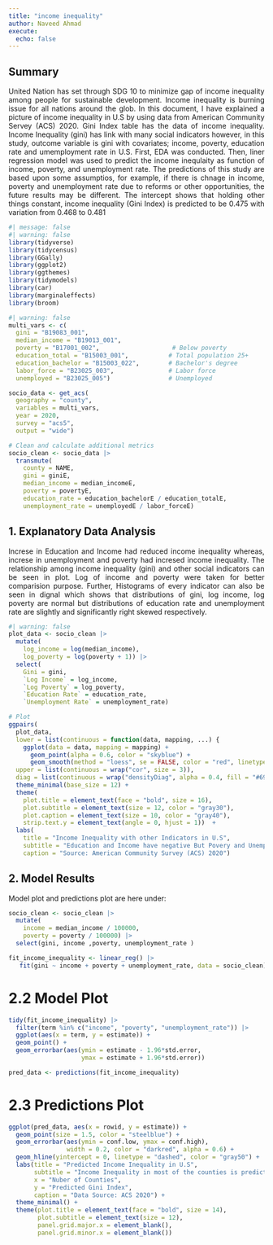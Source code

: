 ```yaml
---
title: "income inequality"
author: Naveed Ahmad
execute: 
  echo: false
---
```


## Summary
<div style="text-align: justify;"> United Nation has set through SDG 10 to minimize gap of income inequality among people for sustainable development. Income inequality is burning issue for all nations around the glob. In this document, I have explained a picture of income inequality in U.S by using data from American Community Servey (ACS) 2020. Gini Index table has the data of income inequality.
Income Inequality (gini) has link with many social indicators however, in this study, outcome variable is gini with covariates; income, poverty, education rate and umemployment rate in U.S. First, EDA was conducted. Then, liner regression model was used to predict the income inequlaity as function of income, poverty, and unemployment rate. The predictions of this study are based upon some assumptios, for example, if there is chnage in income, poverty and unemployment rate due to reforms or other opportunities, the future results may be different. The intercept shows that holding other things constant, income inequality (Gini Index) is predicted to be 0.475 with variation from 0.468 to 0.481</div>

```r
#| message: false
#| warning: false
library(tidyverse)
library(tidycensus)
library(GGally)
library(ggplot2)
library(ggthemes)
library(tidymodels)
library(car)
library(marginaleffects)
library(broom)
```

```r
#| warning: false
multi_vars <- c(
  gini = "B19083_001",
  median_income = "B19013_001",
  poverty = "B17001_002",                    # Below poverty
  education_total = "B15003_001",           # Total population 25+
  education_bachelor = "B15003_022",        # Bachelor's degree
  labor_force = "B23025_003",               # Labor force
  unemployed = "B23025_005")                # Unemployed

socio_data <- get_acs(
  geography = "county",
  variables = multi_vars,
  year = 2020,
  survey = "acs5",
  output = "wide")

# Clean and calculate additional metrics
socio_clean <- socio_data |>
  transmute(
    county = NAME,
    gini = giniE,
    median_income = median_incomeE,
    poverty = povertyE,
    education_rate = education_bachelorE / education_totalE,
    unemployment_rate = unemployedE / labor_forceE)
```

## 1. Explanatory Data Analysis
<div style="text-align: justify;">Increse in Education and Income had reduced income inequality whereas, increse in unemployment and poverty had incresed income inequality. The relationship among income inequality (gini) and other social indicators can be seen in plot. Log of income and poverty were taken for better comparision purpose. Further, Histograms of every indicator can also be seen in dignal which shows that distributions of gini, log income, log poverty are normal but distributions of education rate and unemployment rate are slightly and significantly right skewed respectively.</div>


```r
#| warning: false
plot_data <- socio_clean |>
  mutate(
    log_income = log(median_income),
    log_poverty = log(poverty + 1)) |>
  select(
    Gini = gini,
    `Log Income` = log_income,
    `Log Poverty` = log_poverty,
    `Education Rate` = education_rate,
    `Unemployment Rate` = unemployment_rate)

# Plot
ggpairs(
  plot_data,
  lower = list(continuous = function(data, mapping, ...) {
    ggplot(data = data, mapping = mapping) +
      geom_point(alpha = 0.6, color = "skyblue") +
      geom_smooth(method = "loess", se = FALSE, color = "red", linetype = "dashed", size = 0.5)}),
  upper = list(continuous = wrap("cor", size = 3)),
  diag = list(continuous = wrap("densityDiag", alpha = 0.4, fill = "#69b3a2"))) +
  theme_minimal(base_size = 12) +
  theme(
    plot.title = element_text(face = "bold", size = 16),
    plot.subtitle = element_text(size = 12, color = "gray30"),
    plot.caption = element_text(size = 10, color = "gray40"),
    strip.text.y = element_text(angle = 0, hjust = 1))  +
  labs(
    title = "Income Inequality with other Indicators in U.S",
    subtitle = "Education and Income have negative But Povery and Unemployment have positive relationship with Income Inequality",
    caption = "Source: American Community Survey (ACS) 2020")
```

## 2.  Model Results
Model plot and predictions plot are here under:
```r
socio_clean <- socio_clean |>
  mutate(
    income = median_income / 100000,
    poverty = poverty / 100000) |>
  select(gini, income ,poverty, unemployment_rate )
```

```r
fit_income_inequality <- linear_reg() |> 
   fit(gini ~ income + poverty + unemployment_rate, data = socio_clean)
```

# 2.2 Model Plot
```r
tidy(fit_income_inequality) |>
  filter(term %in% c("income", "poverty", "unemployment_rate")) |>
  ggplot(aes(x = term, y = estimate)) +
  geom_point() +
  geom_errorbar(aes(ymin = estimate - 1.96*std.error, 
                    ymax = estimate + 1.96*std.error))
```
```r
pred_data <- predictions(fit_income_inequality)
```

# 2.3 Predictions Plot
```r
ggplot(pred_data, aes(x = rowid, y = estimate)) +
  geom_point(size = 1.5, color = "steelblue") +
  geom_errorbar(aes(ymin = conf.low, ymax = conf.high), 
                width = 0.2, color = "darkred", alpha = 0.6) +
  geom_hline(yintercept = 0, linetype = "dashed", color = "gray50") +
  labs(title = "Predicted Income Inequality in U.S",
       subtitle = "Income Inequality in most of the counties is predicted between 0.4 to 0.5",
       x = "Nuber of Counties",
       y = "Predicted Gini Index",
       caption = "Data Source: ACS 2020") +
  theme_minimal() +
  theme(plot.title = element_text(face = "bold", size = 14),
        plot.subtitle = element_text(size = 12),
        panel.grid.major.x = element_blank(),
        panel.grid.minor.x = element_blank())
```

